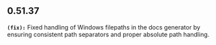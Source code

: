 ## 0.51.37
**`(fix):`** Fixed handling of Windows filepaths in the docs generator by ensuring consistent path separators and proper absolute path handling.


